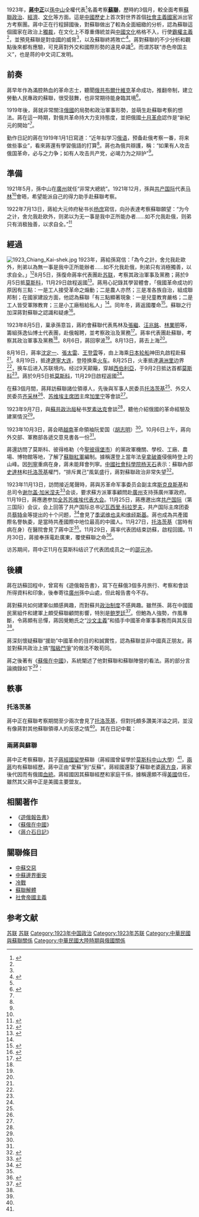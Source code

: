 {{NoteTA
|1=zh-cn:里根; zh-tw:雷根; zh-hk:列根;
}}
1923年，'''[[蔣中正|蔣中正]]'''以[[孫中山|孫中山]]全權代表<ref name=4個月>{{cite web |url=http://www.gmw.cn/xueshu/2013-07/24/content_8391944.htm |title=严如平 郑则民 ：蒋介石在苏联的四个月 |publisher=[[光明网_(中国)|光明網]] |author=来源：光明网-《中华读书报》 |year=2013-07-24 |accessdate=2013年10月5日 |language=zh-hant |archive-date=2013-10-06 |archive-url=https://web.archive.org/web/20131006181307/http://www.gmw.cn/xueshu/2013-07/24/content_8391944.htm |dead-url=no }}</ref>名義考察'''[[蘇聯|蘇聯]]'''，歷時約3個月，較全面考察[[蘇聯政治|蘇聯政治]]、[[蘇聯經濟|經濟]]、[[蘇聯文化|文化]]等方面。這是[[中國歷史|中國歷史]]上首次對世界首個[[社會主義國家|社會主義國家]]派出官方考察團。蔣中正在行程歸國後，對蘇聯做出了較為全面細緻的分析，認為蘇聯這個國家在政治上[[獨裁|獨裁]]，在文化上不尊重傳統並與[[中國文化|中國文化]]格格不入，行使[[霸權主義|霸權主義]]<ref name=4個月/>，並預見蘇聯是對[[中國|中國]]的威脅<ref name=4個月/>，以及蘇聯終將敗亡<ref name=黃花崗>{{cite web |url=http://www.huanghuagang.org/hhgMagazine/issue16/big5/16.htm |title=蔣介石才是高尚的民族主義者 |publisher=[[黃花崗|黃花崗]]雜誌 第十六期 |accessdate=2013-10-05 |language=zh-hant |deadurl=yes |archiveurl=https://web.archive.org/web/20130511214149/http://www.huanghuagang.org/hhgMagazine/issue16/big5/16.htm |archivedate=2013-05-11}}</ref>。蔣對蘇聯的不少分析和觀點後來都有應驗，可見蔣對外交和國際形勢的遠見卓識<ref name=黃花崗/>。而谓苏联“赤色帝国主义”，也是蒋的中文词汇发明。

==前奏==
蔣早年作為滿腔熱血的革命志士，聽聞[[俄共|俄共]][[布爾什維克|布爾什維克]]革命成功，推翻帝制，建立勞動人民專政的蘇聯，很受鼓舞，也非常期待能身臨其境<ref name=蔣愛蘇>{{cite web |url=http://news.xinhuanet.com/tai_gang_ao/2006-07/27/content_4884257.htm |title=蒋介石日记首度披露 访苏联曾碰“大钉子”/图 |publisher=[[新華網|新華網]]時政 |author=来源：[[北京青年报|北京青年报]] |date=2006-07-27 |accessdate=2013-10-05 |language=zh-hans |deadurl=yes |archiveurl=https://web.archive.org/web/20131006180543/http://news.xinhuanet.com/tai_gang_ao/2006-07/27/content_4884257.htm |archivedate=2013-10-06 }}</ref>。

1919年後，蔣就非常關注[[俄國|俄國]]的局勢和政治軍事形勢，並萌生赴蘇聯考察的想法。蔣在這一時期，對俄共革命持大力支持態度，並把俄國[[十月革命|十月革命]]認作是“新紀元的開始”<ref name=蔣愛蘇/>。

勤作日記的蔣在1919年1月1日寫道：“近年拟学习[[俄语|俄语]]，预备赴俄考察一番，将来做些事业”，看來蔣還有學習俄語的打算<ref name=蔣愛蘇/>。蔣也為俄共辯護，稱：“如果有人攻击俄国革命，必与之力争；如有人攻击共产党，必竭力为之辩护”<ref name=蔣愛蘇/>。

==準備==
1921年5月，孫中山在[[廣州|廣州]]就任“非常大總統”。1921年12月，孫與[[共产国际|共产国际]]代表[[马林_(共产国际)|马林]]<ref name=4個月/>會晤，希望能派自己的得力助手赴蘇聯考察。

1922年7月13日，蔣給大元帅府秘书长[[杨庶|杨庶]]寫信，向孙表達考察蘇聯願望：“为今之计，舍允我赴欧外，则弟以为无一事是我中正所能办者……如不允我赴俄，则弟只有消极独善，以求自全。”<ref name=5上>{{cite book |authors=師永剛、張凡編著 |title=《蔣介石：1887～1975.上》 |location=北京 |publisher=華文出版社 |year=2011 |isbn=9787507534474 }}</ref>{{rp|134}}

==經過==
[[File:1923_Chiang_Kai-shek.jpg|left]]
1923年，蔣給孫寫信：「為今之計，舍允我赴歐外，則弟以為無一事是我中正所能辦者……如不允我赴俄，則弟只有消極獨善，以求自全。」<ref name=黑>{{cite book |author=傅林 |title=《黑白民國》 |location=北京 |publisher=九洲出版社 |year=2015 }}</ref>{{rp|77}}8月5日，孫復命蔣率代表團赴[[苏联|苏联]]，考察其政治軍事及黨務；蔣於9月5日抵[[莫斯科|莫斯科]]，11月29日啟程返國<ref name=史>{{cite book |author=李守孔 |title=《中國現代史》 |location=台北 |publisher=[[三民書局|三民書局]] |year=1973 |isbn=978-957-14-0663-3 }}</ref>{{rp|51}}。蔣用心記錄其學習體會，「俄國革命成功的原因有三點：一是工人接受革命之煽動；二是農人亦然；三是准各族自治，組成聯邦制；在國家建設方面，他認為蘇聯「有三點顯著現象：一是兒童教育嚴格；二是工人皆受軍隊教育；三是小工廠租給私人」<ref name=黑/>{{rp|78}}。同年冬，蔣返國覆命<ref name=表>{{cite book |authors=[[陳布雷|陳-{布}-雷]]等編著 |title=《蔣介石先生年表》 |location=[[台北市|台北]] |publisher=[[傳記文學|傳記文學]]出版社 |date=1978-06-01 }}</ref>{{rp|9}}。蘇聯之行加深蔣對蘇聯之認識和疑慮<ref name=民國史人>{{cite book |author=中国社会科学院近代史研究所 |chapter=〈蒋介石〉 |title=《中华民国史·人物传》 |location=北京 |publisher=中华书局 |date=2011-07-19 |isbn=978-710-10-7999-9 }}</ref>{{rp|1463}}。

1923年8月5日，稟承孫意旨，蔣約會蘇聯代表馬林及[[張繼|張繼]]、[[汪兆銘|汪兆銘]]、[[林業明|林業明]]等，籌組孫逸仙博士代表團，赴俄報聘，並考察政治及黨務<ref name=初稿>{{cite book |editors=[[中國第二歷史檔案館|中國第二歷史檔案館]] |title=《蔣介石年譜初稿》 |location=北京 |publisher=[[檔案出版社|檔案出版社]] |year=1992 }}</ref>{{rp|129}}。蔣率代表團赴蘇聯，考察其政治軍事及黨務<ref name=史/>{{rp|51}}。8月6日，蔣回寧波<ref name=初稿/>{{rp|129}}。8月13日，蔣去上海<ref name=初稿/>{{rp|130}}。

8月16日，蔣率[[沈定一|沈定一]]、[[張太雷|張太雷]]、[[王登雲|王登雲]]等，由上海乘[[日本|日本]][[轮船|轮船]]神田丸啟程赴蘇<ref name=初稿/>{{rp|130}}。8月19日，抵達[[遼寧|遼寧]][[大连|大连]]，登陸换乘[[火车|火车]]。8月25日，火車抵達[[满洲里|满洲里]]边界<ref name=4個月/>，换车后进入苏联境内。经过9天颠簸，穿越[[西伯利亞|西伯利亞]]，于9月2日抵达首都[[莫斯科|莫斯科]]<ref name=4個月/>。蔣於9月5日抵[[莫斯科|莫斯科]]，11月29日啟程返國<ref name=史/>{{rp|51}}。

在蘇3個月間，蔣拜訪蘇聯諸位領導人，先後與军事人民委员[[托洛茨基|托洛茨基]]<ref name=蔣蘇/>、外交人民委员[[齐采林|齐采林]]<ref name=4個月/>、[[苏联最高苏维埃主席团|苏维埃主席团]]主席[[加里宁|加里宁]]等會談<ref name=5上/>{{rp|135}}。

1923年9月7日，與[[蘇共政治局|蘇共政治局]]秘书[[罗素达克|罗素达克]]會談<ref name=4個月/>，聽他介紹俄國的革命經驗及建黨情況<ref name=5上/>{{rp|136}}。

1923年10月3日，蔣会晤[[越南|越南]]革命領袖阮爱国（[[胡志明|胡志明]]）<ref name=初稿/>{{rp|136}}。10月6日上午，蔣向外交部、軍務部各遞交意見書各一份<ref name=初稿/>{{rp|136}}。

蔣還訪問了莫斯科、彼得格勒（今[[聖彼得堡市|聖彼得堡市]]）的黨政軍機關、學校、工廠、農場、博物館等地，了解了[[蘇聯紅軍|蘇聯紅軍]]編制。據稱還登上當年法皇[[拿破崙|拿破崙]]侵俄時登上的山峰。因[[列寧|列寧]]重病在身，蔣未能拜會列寧。[[中國社會科學院|中國社會科學院]][[杨天石|杨天石]]表示：蘇聯內部[[史達林|史達林]]和[[托洛茨基|托洛茨基]]權鬥，“排斥異己”風氣盛行，蔣對蘇聯政治非常失望<ref name=dw>{{cite web |url=http://cul.qq.com/a/20130425/000005_1.htm |title=楊天石：毛澤東曾稱蔣介石“偉大領袖” |date=2013-04-05 |deadurl=yes |archiveurl=https://web.archive.org/web/20141102180547/http://cul.qq.com/a/20130425/000005_1.htm |archivedate=2014-11-02 }}</ref>。

1923年11月13日，訪問接近尾聲時，蔣與苏革命军事委员会副主席[[斯克良斯基|斯克良斯基]]和总司令[[谢尔盖·加米涅夫|谢尔盖·加米涅夫]]<ref name=蔣蘇>{{cite web |url=http://news.ifeng.com/history/phtv/dsy/detail_2011_01/12/4240417_0.shtml |title=曾推崇苏联的蒋介石为何在访苏后改变一生政见？ |publisher=[[鳳凰網|鳳凰網]]歷史 |author=凤凰网专稿 |date=2011-01-12 |accessdate=2013-10-05 |language=zh-hans |archive-date=2013-10-05 |archive-url=https://web.archive.org/web/20131005182112/http://news.ifeng.com/history/phtv/dsy/detail_2011_01/12/4240417_0.shtml |dead-url=no }}</ref>会谈，要求蘇方派軍事顧問赴[[廣州|廣州]]支持孫廣州軍政府。11月19日，蔣應邀参加[[苏联苏维埃代表大会|全苏苏维埃代表大会]]。11月25日，蔣應邀出席[[共产国际|共产国际]]（第三国际）会议，会上回答了共产国际总书记[[瓦西里·科拉罗夫|瓦西里·科拉罗夫]]，共产国际主席团委员[[蔡特金|蔡特金]]等提出的十个问题，<ref name="zhdsb">{{cite journal |author1=严如平 |coauthors=郑则民 |title=蒋介石在苏联的四个月 |journal=中华读书报 |date=2013-07-17|volume=05 版 |url=http://epaper.gmw.cn/zhdsb/html/2013-07/17/nw.D110000zhdsb_20130717_1-05.htm |accessdate=2019-09-24 |archive-date=2019-09-24 |archive-url=https://web.archive.org/web/20190924144703/http://epaper.gmw.cn/zhdsb/html/2013-07/17/nw.D110000zhdsb_20130717_1-05.htm |dead-url=no }}</ref>會見了[[季诺维也夫|季诺维也夫]]和[[维经斯基|维经斯基]]。蔣也成為共產國際名譽執委，是當時共產國際中地位最高的中國人。11月27日，[[托洛茨基|托洛茨基]]（當時有病在身）在醫院會見了蔣中正<ref name=4個月/>。11月29日，蔣率代表团结束訪蘇，啟程回國。11月30日，蔣接奉孫電赴廣東，覆使蘇聯之命<ref>{{cite book |quote=電曰：譯轉介石兄：兄此行責任至重，望速來粵報告一切，並詳籌中俄合作辦法。台意對於時局、政局所有主張，皆非至粵面談不可，並希約[[張靜江|靜江]]、[[戴季陶|季陶]]兩兄同來，因有要務欲與商酌也。孫文。敬。 |editors=中國第二歷史檔案館 |title=《蔣介石年譜初稿》 |location=北京 |publisher=檔案出版社 |year=1992 }}</ref>{{rp|144}}。

访苏期间，蒋中正11月在莫斯科结识了代表团成员之一的[[邵元冲|邵元冲]]。

==後續==
蔣在訪蘇回程中，曾寫有《遊俄報告書》，寫下在蘇俄3個多月旅行、考察和會談所得資料和印象，後奉寄往[[廣州|廣州]]孫中山處，但此報告書今不存。

蔣對蘇共如何建軍似頗感興趣，而對蘇共[[政治制度|政治制度]]不感興趣。雖然孫、蔣在中國國民黨組件和建軍上頗受蘇聯顧問影響，特別是[[米哈伊尔·马尔科维奇·鲍罗廷|鲍罗廷]]<ref name=鮑>{{cite web |url=http://news.takungpao.com/history/wengu/2013-09/1342477.html |title=蒋介石日记揭秘与苏联决裂:蒋遭辱欲自杀 |publisher=[[大公報|大公報]]大公網 |author=来源：[[中国共产党新闻网|中国共产党新闻网]] |date=2013-09-11 |accessdate=2013-10-05 |language=zh-hans |archive-date=2013-10-05 |archive-url=https://web.archive.org/web/20131005131731/http://news.takungpao.com/history/wengu/2013-09/1342477.html |dead-url=no }}</ref>。但鮑為人強勢，作風專斷，令蔣頗有忌憚，蔣因覺鮑氏之“[[沙文主義|沙文主義]]”和插手中國革命軍事事務而與其反目<ref name=鮑/>。

蔣深刻懷疑蘇聯“援助”中國革命的目的和誠實性，認為蘇聯並非中國真正朋友。蔣並對蘇共政治上搞“[[階級鬥爭|階級鬥爭]]”的做法不敢苟同。

蔣之後著有《[[蘇俄在中國|蘇俄在中國]]》，系統闡述了他對蘇聯和蘇聯陣營的看法。蔣的部分言論摘錄如下<ref name=黃花崗/>：

{{squote|1=
苏俄是少数人种当国，排斥异己，我很替苏俄担忧。
<p style="text-align:right">《[[蔣介石日記|蔣介石日記]]》中影射[[史達林|史達林]]和他的民族政策<ref name=蔣愛蘇/></p>
}}

{{squote|1=
在我未往蘇聯之前，乃是十分相信俄共對我們國民革命的援助，是出於平等待我的至誠，而絕無私心惡意的。但是我一到蘇俄考察的結果，使我的理想和信心完全消失。我斷定了本黨聯俄容共的政策，雖可對抗[[殖民主義|西方殖民]]於一時，決不能達到國家獨立自由的目的；更感覺蘇俄所謂「世界革命」的策略與目的．比西方殖民地主義，對於東方民族獨立運動，更危險。
<p style="text-align:right">蔣中正《[[蘇俄在中國|蘇俄在中國]]》</p>
}}

{{squote|1=
弟本愚戇無知鹵莽滅裂之徒，謬承諸同志之垂青，不覺其罪累之重，盡我黨員之忠志而已。尚有一言欲直告於兄者，即對俄黨問題是也。對此問題，應有事實與主義之別，吾人不能因其主義之可信，而乃置事實於不顧。以弟觀察，俄黨殊無誠意可言，即弟對兄言俄人之言祇有三分可信者，亦以兄過信俄人，而不能盡掃兄之興趣也。至其對孫先生個人致崇仰之意者，非俄共產黨，而乃國際共產黨員也。至我國黨員在俄國者，對於孫先生惟有詆毀與懷疑而已。俄黨對中國之唯一方針，乃在造成中國共產黨為其正統，決不信吾黨可與之始終合作，以互策成功者也。至其對中國之政策，在滿、蒙、回、藏諸部，皆為其蘇維埃之一，而對中國本部，未始無染指之意。凡事不能自立，而專求於人，而能有成者，決無此理！彼之所謂國際主義與世界革命者，皆不外凱撒之帝國主義，不過改易名稱，使人迷惑於其間而已。所謂俄與英、法、美、日者，其利於本國與損害他國之心，則五十步與百步之分耳。至兄言中國代表總是倒楣，以張某作比者，乃離事實太遠，未免擬於不倫。其故在於中國人祇崇拜外人，而抹殺本國人之人格，如中國共產黨員之在俄者，但罵他人為美奴、英奴與日奴，而不知其本身已完全成為一俄奴矣。吾兄如仍以弟言為不足信，而毫不省察，則將來恐也不免墮落耳……黨中特派一人赴俄，費時半年，費金萬餘，不可為不鄭重其事，而於弟之見聞報告，毫無省察之價值，則弟當自愧信用全失，人格掃地，亦應引咎自辭也。然弟在俄行動，自覺無可為人誹謗之處，亦無失卻黨體之點，因入共產黨問題，而弟以須請命孫先生一語，即以弟為個人忠臣相譏諷、弟自知個性如此，殊不能免他人之笑。然而忠臣報君，不失其報國愛民之心，至於漢奸、漢奴，則賣國害民而已也。吾願負忠臣卑鄙之名，而不願帶[[洋奴|洋奴]]光榮之銜，竊願與兄共勉之！吾嘗怪吾黨同志因循不言，以致弊病百出，事無救藥。弟觀察事體，自以為不參主觀，毫無客氣，偏於感情之間，然人苦不自知，以他人視之，或以為弟有觀察差誤判別不正之弊，亦未可知，是非善惡，悉以兄之目光為准，而弟則但期致我良知而已。書雖冗長，而意猶未盡，弟雖未亡，而實欲兄以此書作亡友遺囑耳。
<p style="text-align:right">蔣中正致[[廖仲愷|廖仲愷]]長信，1924年3月14日<ref name=初稿/>{{rp|164-168}}<ref name=5上/>{{rp|137}}</p>
}}

==軼事==
===托洛茨基===
蔣中正在蘇聯考察期間至少兩次會見了[[托洛茨基|托洛茨基]]，但對托頗多讚美洋溢之詞，並沒有像蔣對其他蘇聯領導人的反感之情<ref name="4個月"/>。其在日記中載：
{{squote|1=
其人慷爽活泼，为言革命党之要素，忍耐与活动二者不可缺一
<p style="text-align: right;">《蔣中正年表》中載[[托洛茨基|托洛茨基]]<ref name="4個月"/></p>
}}

===兩蔣與蘇聯===
蔣中正考察蘇聯，其子[[蔣經國|蔣經國]][[留學|留學]]蘇聯（蔣經國曾留學於[[莫斯科中山大學|莫斯科中山大學]]）<ref name="4個月"/>，[[兩蔣|兩蔣]]均有蘇聯經歷。蔣中正由“愛蘇”到“反蘇”。蔣經國還娶了蘇聯老婆[[蔣方良|蔣方良]]，蔣家後代因而有俄國[[血統|血統]]。蔣經國因其蘇聯經歷和家庭干係，據稱還頗不得[[美國|美國]]信任，雖然其父蔣中正是美國主要盟友。

==相關著作==
* 《[[遊俄報告書|遊俄報告書]]》
* 《[[蘇俄在中國|蘇俄在中國]]》
* 《[[蔣介石日記|蔣介石日記]]》

==關聯條目==
* [[中蘇交惡|中蘇交惡]]
* [[中蘇邊界衝突|中蘇邊界衝突]]
* [[冷戰|冷戰]]
* [[蘇聯解體|蘇聯解體]]
* [[社會帝國主義|社會帝國主義]]

== 参考文献 ==
{{Reflist|30em}}

{{蔣中正外交與海外經歷}}
{{蔣中正}}
{{北洋政府時期中華民國外交}}

[[Category:蔣中正外交思想|苏联]]
[[Category:蒋中正出访|苏联]]
[[Category:1923年中国政治|Category:1923年中国政治]]
[[Category:1923年苏联|Category:1923年苏联]]
[[Category:中華民國與蘇聯關係|Category:中華民國與蘇聯關係]]
[[Category:中華民國大陸時期與俄國關係|Category:中華民國大陸時期與俄國關係]]